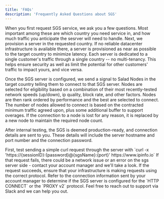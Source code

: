 ---
title: 'FAQs'
description: 'Frequently Asked Questions about SGS'
---

<AccordionGroup>
  <Accordion title="What happens when I first request SGS service in a region?">
    When you first request SGS service, we ask you a few questions. Most important among these are which country you need service in, and how much traffic you anticipate the sesrver will need to handle. 
Next, we provision a server in the requested country. If no reliable datacenter infrastructure is available there, a server is provisioned as near as possible to the target country to minimize latency. Each server is dedicated to a single customer's traffic through a single country -- no multi-tenancy. This helps ensure security as well as limit the potential for other customers' traffic to impact yours, and vice versa.

Once the SGS server is configured, we send a signal to Salad Nodes in the target country telling them to connect to that
SGS server. Nodes are selected for eligibility based on a combination of their most recently-tested network speeds
(up/down), ip quality, block rate, and other factors. Nodes are then rank ordered by performance and the best are
selected to connect. The number of nodes allowed to connect is based on the contracted minimum traffic agreed upon, plus
some additional buffer to support overages. If the connection to a node is lost for any reason, it is replaced by a new
node to maintain the required node count.

After internal testing, the SGS is deemed production-ready, and connection details are sent to you. These details will
include the server hostname and port number and the connection password.

  </Accordion>
    <Accordion title="I'm having trouble connecting to SGS.">
    First, test sending a simple curl request through the server with `curl -x 'https://{sessionID}:{password}@{sgsName}:{port}' https://www.ipinfo.io` If that request fails, there could be a network issue or an error on the sgs server side - contact your account manager and we'll take a look. If the request succeeds, ensure that your infrastructure is making requests using the correct protocol. Refer to the connection information sent by your account manager to determine if the SGS server is configured for the `HTTP CONNECT` or the `PROXY v2` protocol. Feel free to reach out to support via Slack and we can help you out. 
  </Accordion>

</AccordionGroup>
